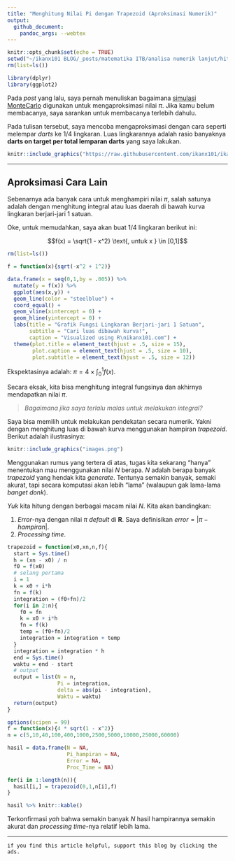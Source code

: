 ```yaml
---
title: "Menghitung Nilai Pi dengan Trapezoid (Aproksimasi Numerik)"
output: 
  github_document:
    pandoc_args: --webtex
---
```


```r
knitr::opts_chunk$set(echo = TRUE)
setwd("~/ikanx101 BLOG/_posts/matematika ITB/analisa numerik lanjut/hitung Pi")
rm(list=ls())

library(dplyr)
library(ggplot2)
```

Pada _post_ yang lalu, saya pernah menuliskan bagaimana [simulasi MonteCarlo](https://ikanx101.com/blog/hitung-pi/) digunakan untuk mengaproksimasi nilai $\pi$. Jika kamu belum membacanya, saya sarankan untuk membacanya terlebih dahulu.

Pada tulisan tersebut, saya mencoba mengaproksimasi dengan cara seperti melempar _darts_ ke $1/4$ lingkaran. Luas lingkarannya adalah rasio banyaknya __darts on target per total lemparan darts__ yang saya lakukan.

```r
knitr::include_graphics("https://raw.githubusercontent.com/ikanx101/ikanx101.github.io/master/_posts/Monte%20Carlo/Hitung%20Pi/Blog-post_files/figure-gfm/unnamed-chunk-2-1.png")
```

---

## Aproksimasi Cara Lain

Sebenarnya ada banyak cara untuk menghampiri nilai $\pi$, salah satunya adalah dengan menghitung integral atau luas daerah di bawah kurva lingkaran berjari-jari 1 satuan. 

Oke, untuk memudahkan, saya akan buat $1/4$ lingkaran berikut ini:

$$f(x) = \sqrt{1 - x^2} \text{, untuk x } \in [0,1]$$

```r
rm(list=ls())

f = function(x){sqrt(-x^2 + 1^2)}

data.frame(x = seq(0,1,by = .005)) %>% 
  mutate(y = f(x)) %>% 
  ggplot(aes(x,y)) +
  geom_line(color = "steelblue") +
  coord_equal() +
  geom_vline(xintercept = 0) +
  geom_hline(yintercept = 0) +
  labs(title = "Grafik Fungsi Lingkaran Berjari-jari 1 Satuan",
       subtitle = "Cari luas dibawah kurva!",
       caption = "Visualized using R\nikanx101.com") +
  theme(plot.title = element_text(hjust = .5, size = 15),
        plot.caption = element_text(hjust = .5, size = 10),
        plot.subtitle = element_text(hjust = .5, size = 12))

```


Ekspektasinya adalah: $\pi = 4 \times \int_0^1 f(x)$.

Secara eksak, kita bisa menghitung integral fungsinya dan akhirnya mendapatkan nilai $\pi$.

> _Bagaimana jika saya terlalu malas untuk melakukan integral?_

Saya bisa memilih untuk melakukan pendekatan secara numerik. Yakni dengan menghitung luas di bawah kurva menggunakan hampiran _trapezoid_. Berikut adalah ilustrasinya:

```r
knitr::include_graphics("images.png")
```

Menggunakan rumus yang tertera di atas, tugas kita sekarang "hanya" menentukan mau menggunakan nilai _N_ berapa. _N_ adalah berapa banyak _trapezoid_ yang hendak kita _generate_. Tentunya semakin banyak, semaki akurat, tapi secara komputasi akan lebih "lama" (walaupun gak lama-lama _banget donk_).

_Yuk_ kita hitung dengan berbagai macam nilai _N_. Kita akan bandingkan:

1. _Error_-nya dengan nilai $\pi$ _default_ di __R__. Saya definisikan $error = |\pi - hampiran|$.
1. _Processing time_.

```r
trapezoid = function(x0,xn,n,f){
  start = Sys.time()
  h = (xn - x0) / n
  f0 = f(x0)
  # selang pertama
  i = 1
  k = x0 + i*h
  fn = f(k)
  integration = (f0+fn)/2
  for(i in 2:n){
    f0 = fn
    k = x0 + i*h
    fn = f(k)
    temp = (f0+fn)/2
    integration = integration + temp
  }
  integration = integration * h
  end = Sys.time()
  waktu = end - start
  # output
  output = list(N = n,
                Pi = integration,
                delta = abs(pi - integration),
                Waktu = waktu)
  return(output)
}
```


```r
options(scipen = 99)
f = function(x){4 * sqrt(1 - x^2)}
n = c(5,10,40,100,400,1000,2500,5000,10000,25000,60000)

hasil = data.frame(N = NA,
                   Pi_hampiran = NA,
                   Error = NA,
                   Proc_Time = NA)

for(i in 1:length(n)){
  hasil[i,] = trapezoid(0,1,n[i],f) 
}

hasil %>% knitr::kable()
```


Terkonfirmasi _yah_ bahwa semakin banyak _N_ hasil hampirannya semakin akurat dan _processing time_-nya relatif lebih lama.

---

`if you find this article helpful, support this blog by clicking the ads.`